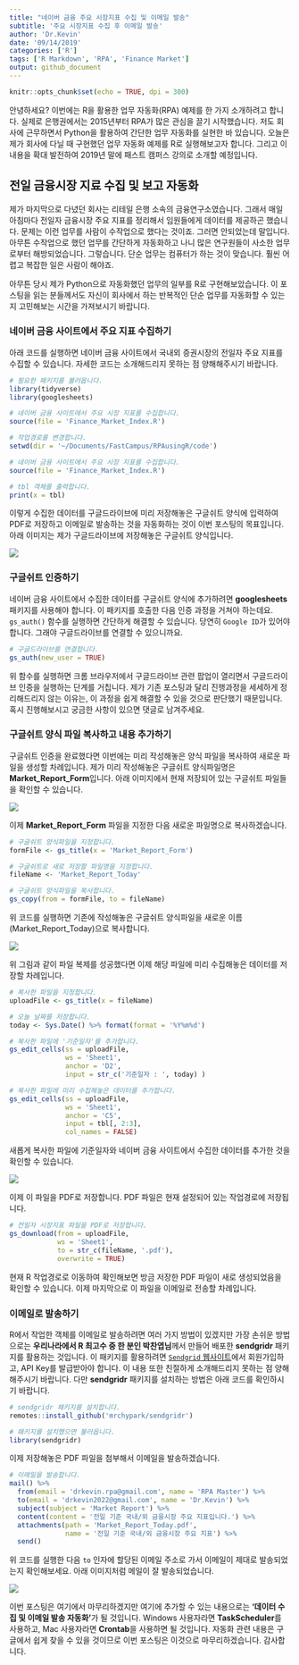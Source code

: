 ```yaml
---
title: "네이버 금융 주요 시장지표 수집 및 이메일 발송"
subtitle: '주요 시장지표 수집 후 이메일 발송'
author: 'Dr.Kevin'
date: '09/14/2019'
categories: ['R']
tags: ['R Markdown', 'RPA', 'Finance Market']
output: github_document
---
```


```r
knitr::opts_chunk$set(echo = TRUE, dpi = 300)
```

안녕하세요? 이번에는 R을 활용한 업무 자동화(RPA) 예제를 한 가지 소개하려고 합니다. 실제로 은행권에서는 2015년부터 RPA가 많은 관심을 끌기 시작했습니다. 저도 회사에 근무하면서 Python을 활용하여 간단한 업무 자동화를 실현한 바 있습니다. 오늘은 제가 회사에 다닐 때 구현했던 업무 자동화 예제를 R로 실행해보고자 합니다. 그리고 이 내용을 확대 발전하여 2019년 말에 패스트 캠퍼스 강의로 소개할 예정입니다. 

## 전일 금융시장 지료 수집 및 보고 자동화 

제가 마지막으로 다녔던 회사는 리테일 은행 소속의 금융연구소였습니다. 그래서 매일 아침마다 전일자 금융시장 주요 지표를 정리해서 임원들에게 데이터를 제공하곤 했습니다. 문제는 이런 업무를 사람이 수작업으로 했다는 것이죠. 그러면 안되었는데 말입니다. 아무튼 수작업으로 했던 업무를 간단하게 자동화하고 나니 많은 연구원들이 사소한 업무로부터 해방되었습니다. 그렇습니다. 단순 업무는 컴퓨터가 하는 것이 맞습니다. 훨씬 어렵고 복잡한 일은 사람이 해야죠. 

아무튼 당시 제가 Python으로 자동화했던 업무의 일부를 R로 구현해보았습니다. 이 포스팅을 읽는 분들께서도 자신이 회사에서 하는 반복적인 단순 업무를 자동화할 수 있는지 고민해보는 시간을 가져보시기 바랍니다. 

### 네이버 금융 사이트에서 주요 지표 수집하기 

아래 코드를 실행하면 네이버 금융 사이트에서 국내외 증권시장의 전일자 주요 지표를 수집할 수 있습니다. 자세한 코드는 소개해드리지 못하는 점 양해해주시기 바랍니다. 

```r
# 필요한 패키지를 불러옵니다. 
library(tidyverse)
library(googlesheets)
```

```r
# 네이버 금융 사이트에서 주요 시장 지표를 수집합니다. 
source(file = 'Finance_Market_Index.R') 
```

```r
# 작업경로를 변경합니다. 
setwd(dir = '~/Documents/FastCampus/RPAusingR/code')

# 네이버 금융 사이트에서 주요 시장 지표를 수집합니다. 
source(file = 'Finance_Market_Index.R') 
```

```r
# tbl 객체를 출력합니다. 
print(x = tbl)
```

이렇게 수집한 데이터를 구글드라이브에 미리 저장해놓은 구글쉬트 양식에 입력하여 PDF로 저장하고 이메일로 발송하는 것을 자동화하는 것이 이번 포스팅의 목표입니다. 아래 이미지는 제가 구글드라이브에 저장해놓은 구글쉬트 양식입니다. 

![](https://raw.githubusercontent.com/MrKevinNa/MrKevinNa.github.io/master/images/2019-09-14-R을-활용한-RPA-예제/RPA_01.png)

### 구글쉬트 인증하기 

네이버 금융 사이트에서 수집한 데이터를 구글쉬트 양식에 추가하려면 **googlesheets** 패키지를 사용해야 합니다. 이 패키지를 호출한 다음 인증 과정을 거쳐야 하는데요. `gs_auth()` 함수를 실행하면 간단하게 해결할 수 있습니다. 당연히 `Google ID`가 있어야 합니다. 그래야 구글드라이브를 연결할 수 있으니까요. 

```r
# 구글드라이브를 연결합니다. 
gs_auth(new_user = TRUE)
```

위 함수를 실행하면 크롬 브라우저에서 구글드라이브 관련 팝업이 열리면서 구글드라이브 인증을 실행하는 단계를 거칩니다. 제가 기존 포스팅과 달리 진행과정을 세세하게 정리해드리지 않는 이유는, 이 과정을 쉽게 해결할 수 있을 것으로 판단했기 때문입니다. 혹시 진행해보시고 궁금한 사항이 있으면 댓글로 남겨주세요. 

### 구글쉬트 양식 파일 복사하고 내용 추가하기 

구글쉬트 인증을 완료했다면 이번에는 미리 작성해놓은 양식 파일을 복사하여 새로운 파일을 생성할 차례입니다. 제가 미리 작성해놓은 구글쉬트 양식파일명은 **Market_Report_Form**입니다. 아래 이미지에서 현재 저장되어 있는 구글쉬트 파일들을 확인할 수 있습니다. 

![](https://raw.githubusercontent.com/MrKevinNa/MrKevinNa.github.io/master/images/2019-09-14-R을-활용한-RPA-예제/RPA_02.png)

이제 **Market_Report_Form** 파일을 지정한 다음 새로운 파일명으로 복사하겠습니다. 

```r
# 구글쉬트 양식파일을 지정합니다. 
formFile <- gs_title(x = 'Market_Report_Form')

# 구글쉬트로 새로 저장할 파일명을 지정합니다. 
fileName <- 'Market_Report_Today'

# 구글쉬트 양식파일을 복사합니다. 
gs_copy(from = formFile, to = fileName)
```

위 코드를 실행하면 기존에 작성해놓은 구글쉬트 양식파일을 새로운 이름(Market_Report_Today)으로 복사합니다. 

![](https://raw.githubusercontent.com/MrKevinNa/MrKevinNa.github.io/master/images/2019-09-14-R을-활용한-RPA-예제/RPA_03.png)

위 그림과 같이 파일 복제를 성공했다면 이제 해당 파일에 미리 수집해놓은 데이터를 저장할 차례입니다. 

```r
# 복사한 파일을 지정합니다. 
uploadFile <- gs_title(x = fileName)

# 오늘 날짜를 저장합니다. 
today <- Sys.Date() %>% format(format = '%Y%m%d')

# 복사한 파일에 '기준일자'를 추가합니다. 
gs_edit_cells(ss = uploadFile,
              ws = 'Sheet1', 
              anchor = 'D2', 
              input = str_c('기준일자 : ', today) )

# 복사한 파일에 미리 수집해놓은 데이터를 추가합니다. 
gs_edit_cells(ss = uploadFile,
              ws = 'Sheet1', 
              anchor = 'C5', 
              input = tbl[, 2:3], 
              col_names = FALSE)
```

새롭게 복사한 파일에 기준일자와 네이버 금융 사이트에서 수집한 데이터를 추가한 것을 확인할 수 있습니다. 

![](https://raw.githubusercontent.com/MrKevinNa/MrKevinNa.github.io/master/images/2019-09-14-R을-활용한-RPA-예제/RPA_04.png)

이제 이 파일을 PDF로 저장합니다. PDF 파일은 현재 설정되어 있는 작업경로에 저장됩니다. 

```r
# 전일자 시장지표 파일을 PDF로 저장합니다. 
gs_download(from = uploadFile, 
            ws = 'Sheet1', 
            to = str_c(fileName, '.pdf'), 
            overwrite = TRUE)
```

현재 R 작업경로로 이동하여 확인해보면 방금 저장한 PDF 파일이 새로 생성되었음을 확인할 수 있습니다. 이제 마지막으로 이 파일을 이메일로 전송할 차례입니다. 

### 이메일로 발송하기

R에서 작업한 객체를 이메일로 발송하려면 여러 가지 방법이 있겠지만 가장 손쉬운 방법으로는 **우리나라에서 R 최고수 중 한 분인 박찬엽님**께서 만들어 배포한 **sendgridr** 패키지를 활용하는 것입니다. 이 패키지를 활용하려면 [`Sendgrid` 웹사이트](https://sendgrid.com)에서 회원가입하고, API Key를 발급받아야 합니다. 이 내용 또한 친절하게 소개해드리지 못하는 점 양해해주시기 바랍니다. 다만 **sendgridr** 패키지를 설치하는 방법은 아래 코드를 확인하시기 바랍니다. 

```r
# sendgridr 패키지를 설치합니다. 
remotes::install_github('mrchypark/sendgridr')
```

```r
# 패키지를 설치했으면 불러옵니다. 
library(sendgridr)
```

이제 저장해놓은 PDF 파일을 첨부해서 이메일을 발송하겠습니다. 

```r
# 이메일을 발송합니다. 
mail() %>% 
  from(email = 'drkevin.rpa@gmail.com', name = 'RPA Master') %>% 
  to(email = 'drkevin2022@gmail.com', name = 'Dr.Kevin') %>% 
  subject(subject = 'Market Report') %>% 
  content(content = '전일 기준 국내/외 금융시장 주요 지표입니다.') %>% 
  attachments(path = 'Market_Report_Today.pdf', 
              name = '전일 기준 국내/외 금융시장 주요 지표') %>% 
  send()
```

위 코드를 실행한 다음 `to` 인자에 할당된 이메일 주소로 가서 이메일이 제대로 발송되었는지 확인해보세요. 아래 이미지처럼 메일이 잘 발송되었습니다. 

![](https://raw.githubusercontent.com/MrKevinNa/MrKevinNa.github.io/master/images/2019-09-14-R을-활용한-RPA-예제/RPA_05.png)

이번 포스팅은 여기에서 마무리하겠지만 여기에 추가할 수 있는 내용으로는 **'데이터 수집 및 이메일 발송 자동화'**가 될 것입니다. Windows 사용자라면 **TaskScheduler**를 사용하고, Mac 사용자라면 **Crontab**을 사용하면 될 것입니다. 자동화 관련 내용은 구글에서 쉽게 찾을 수 있을 것이므로 이번 포스팅은 이것으로 마무리하겠습니다. 감사합니다. 
